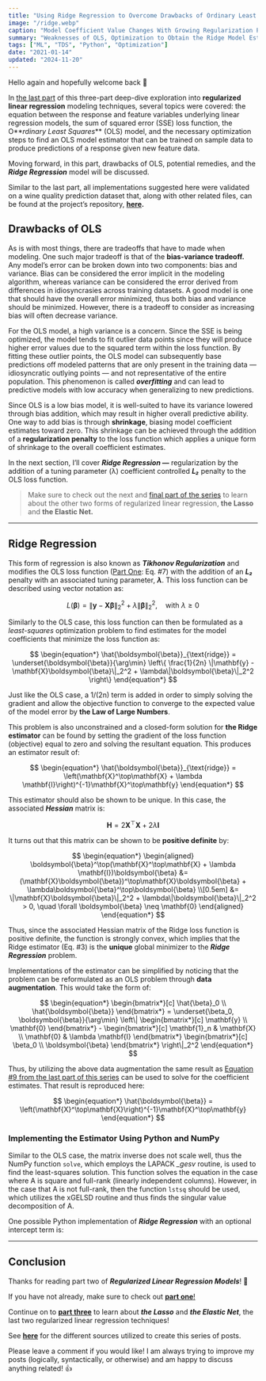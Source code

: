```yaml
---
title: "Using Ridge Regression to Overcome Drawbacks of Ordinary Least Squares (OLS)"
image: "/ridge.webp"
caption: "Model Coefficient Value Changes With Growing Regularization Penalty Values (Image by author)"
summary: "Weaknesses of OLS, Optimization to Obtain the Ridge Model Estimator, and an Implementation in Python Using Numpy"
tags: ["ML", "TDS", "Python", "Optimization"]
date: "2021-01-14"
updated: "2024-11-20"
---
```


Hello again and hopefully welcome back 👋

In [the last part](/blog/regularized-linear-regression-models-pt1) of this three-part deep-dive exploration into **regularized linear regression** modeling techniques, several topics were covered: the equation between the response and feature variables underlying linear regression models, the sum of squared error (SSE) loss function, the O**_rdinary Least Squares_** (OLS) model, and the necessary optimization steps to find an OLS model estimator that can be trained on sample data to produce predictions of a response given new feature data.

Moving forward, in this part, drawbacks of OLS, potential remedies, and the **_Ridge Regression_** model will be discussed.

Similar to the last part, all implementations suggested here were validated on a wine quality prediction dataset that, along with other related files, can be found at the project’s repository, [**here**](http://github.com/wyattowalsh/regularized-linear-regression-deep-dive)**.**

## Drawbacks of OLS

As is with most things, there are tradeoffs that have to made when modeling. One such major tradeoff is that of the **bias-variance tradeoff.** Any model’s error can be broken down into two components: bias and variance. Bias can be considered the error implicit in the modeling algorithm, whereas variance can be considered the error derived from differences in idiosyncrasies across training datasets. A good model is one that should have the overall error minimized, thus both bias and variance should be minimized. However, there is a tradeoff to consider as increasing bias will often decrease variance.

For the OLS model, a high variance is a concern. Since the SSE is being optimized, the model tends to fit outlier data points since they will produce higher error values due to the squared term within the loss function. By fitting these outlier points, the OLS model can subsequently base predictions off modeled patterns that are only present in the training data — idiosyncratic outlying points — and not representative of the entire population. This phenomenon is called **_overfitting_** and can lead to predictive models with low accuracy when generalizing to new predictions.

Since OLS is a low bias model, it is well-suited to have its variance lowered through bias addition, which may result in higher overall predictive ability. One way to add bias is through **shrinkage**, biasing model coefficient estimates toward zero. This shrinkage can be achieved through the addition of a **regularization penalty** to the loss function which applies a unique form of shrinkage to the overall coefficient estimates.

In the next section, I’ll cover **_Ridge Regression_ —** regularization by the addition of a tuning parameter (λ) coefficient controlled **_L₂_** penalty to the OLS loss function.

> Make sure to check out the next and [final part of the series](/blog/regularized-linear-regression-models-pt3) to learn about the other two forms of regularized linear regression, **the Lasso** and **the Elastic Net.**

---

## Ridge Regression

This form of regression is also known as **_Tikhonov Regularization_** and modifies the OLS loss function ([Part One](https://towardsdatascience.com/regularized-linear-regression-models-57bbdce90a8c): Eq. #7) with the addition of an **_L₂_** penalty with an associated tuning parameter, **_λ_**. This loss function can be described using vector notation as:

$$
\begin{equation*}
L(\boldsymbol{\beta}) = \|\mathbf{y} - \mathbf{X}\boldsymbol{\beta}\|_2^2 + \lambda\|\boldsymbol{\beta}\|_2^2, \quad \text{with } \lambda \geq 0
\end{equation*}
$$

Similarly to the OLS case, this loss function can then be formulated as a _least-squares_ optimization problem to find estimates for the model coefficients that minimize the loss function as:

$$
\begin{equation*}
\hat{\boldsymbol{\beta}}_{\text{ridge}} = \underset{\boldsymbol{\beta}}{\arg\min} \left\{ \frac{1}{2n} \|\mathbf{y} - \mathbf{X}\boldsymbol{\beta}\|_2^2 + \lambda\|\boldsymbol{\beta}\|_2^2 \right\}
\end{equation*}
$$

Just like the OLS case, a 1/(2n) term is added in order to simply solving the gradient and allow the objective function to converge to the expected value of the model error by **the Law of Large Numbers**.

This problem is also unconstrained and a closed-form solution for **the Ridge estimator** can be found by setting the gradient of the loss function (objective) equal to zero and solving the resultant equation. This produces an estimator result of:

$$
\begin{equation*}
\hat{\boldsymbol{\beta}}_{\text{ridge}} = \left(\mathbf{X}^\top\mathbf{X} + \lambda \mathbf{I}\right)^{-1}\mathbf{X}^\top\mathbf{y}
\end{equation*}
$$

This estimator should also be shown to be unique. In this case, the associated **_Hessian_** matrix is:

$$
\begin{equation*}
\mathbf{H} = 2\mathbf{X}^\top\mathbf{X} + 2\lambda \mathbf{I}
\end{equation*}
$$

It turns out that this matrix can be shown to be **positive definite** by:

$$
\begin{equation*}
\begin{aligned}
\boldsymbol{\beta}^\top(\mathbf{X}^\top\mathbf{X} + \lambda \mathbf{I})\boldsymbol{\beta} 
&= (\mathbf{X}\boldsymbol{\beta})^\top\mathbf{X}\boldsymbol{\beta} + \lambda\boldsymbol{\beta}^\top\boldsymbol{\beta} \\[0.5em]
&= \|\mathbf{X}\boldsymbol{\beta}\|_2^2 + \lambda\|\boldsymbol{\beta}\|_2^2 > 0, \quad \forall \boldsymbol{\beta} \neq \mathbf{0}
\end{aligned}
\end{equation*}
$$

Thus, since the associated Hessian matrix of the Ridge loss function is positive definite, the function is strongly convex, which implies that the Ridge estimator (Eq. #3) is the **unique** global minimizer to the **_Ridge Regression_** problem.

Implementations of the estimator can be simplified by noticing that the problem can be reformulated as an OLS problem through **data augmentation**. This would take the form of:

$$
\begin{equation*}
\begin{bmatrix*}[c] 
\hat{\beta}_0 \\ 
\hat{\boldsymbol{\beta}}
\end{bmatrix*} = \underset{\beta_0, \boldsymbol{\beta}}{\arg\min} \left\| 
\begin{bmatrix*}[c] 
\mathbf{y} \\ 
\mathbf{0}
\end{bmatrix*} - 
\begin{bmatrix*}[c] 
\mathbf{1}_n & \mathbf{X} \\ 
\mathbf{0} & \lambda \mathbf{I}
\end{bmatrix*}
\begin{bmatrix*}[c] 
\beta_0 \\ 
\boldsymbol{\beta}
\end{bmatrix*} \right\|_2^2
\end{equation*}
$$

Thus, by utilizing the above data augmentation the same result as [Equation #9 from the last part of this series](https://towardsdatascience.com/regularized-linear-regression-models-57bbdce90a8c) can be used to solve for the coefficient estimates. That result is reproduced here:

$$
\begin{equation*}
\hat{\boldsymbol{\beta}} = \left(\mathbf{X}^\top\mathbf{X}\right)^{-1}\mathbf{X}^\top\mathbf{y}
\end{equation*}
$$

### Implementing the Estimator Using Python and NumPy

Similar to the OLS case, the matrix inverse does not scale well, thus the NumPy function `solve`, which employs the LAPACK _\_gesv_ routine, is used to find the least-squares solution. This function solves the equation in the case where A is square and full-rank (linearly independent columns). However, in the case that A is not full-rank, then the function `lstsq` should be used, which utilizes the xGELSD routine and thus finds the singular value decomposition of A.

One possible Python implementation of **_Ridge Regression_** with an optional intercept term is:

<Gist url="https://gist.github.com/wyattowalsh/ea40197ce51b41503bfa188b4ffcecb6" />

---

## Conclusion

Thanks for reading part two of **_Regularized Linear Regression Models_**! 🙌

If you have not already, make sure to check out [**part one**!](/blog/regularized-linear-regression-models-pt1)

Continue on to [**part three**](/blog/regularized-linear-regression-models-pt3) to learn about **_the Lasso_** and **_the Elastic Net_**, the last two regularized linear regression techniques!

See [**here**](https://github.com/wyattowalsh/regularized-linear-regression-deep-dive/blob/master/SOURCES.md) for the different sources utilized to create this series of posts.

Please leave a comment if you would like! I am always trying to improve my posts (logically, syntactically, or otherwise) and am happy to discuss anything related! 👍